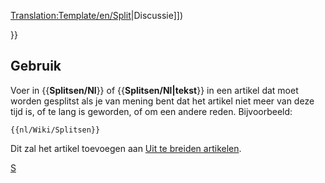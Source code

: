 <noinclude>[[Translation:Template/en/Split]]</noinclude><noinclude></noinclude>{{en/Ambox| type  = move
| image = en/Split.png
| text  = <strong>Splitsen</strong><br>Er wordt voorgesteld deze pagina te splitsen in meerdere pagina's. ([[{{{discuss|{{TALKPAGENAME}}}}}|Discussie]])<p>{{{1|}}}</p>
}}<includeonly>{{{2|[[Category:en/Manual/Articles to be split]]}}}</includeonly><noinclude>

==Gebruik==
Voer in <nowiki>{{</nowiki>'''Splitsen/Nl'''<nowiki>}}</nowiki> of <nowiki>{{</nowiki>'''Splitsen/Nl|tekst'''<nowiki>}}</nowiki> in een artikel dat moet worden gesplitst als je van mening bent dat het artikel niet meer van deze tijd is, of te lang is geworden, of om een andere reden. Bijvoorbeeld: 
<pre>{{nl/Wiki/Splitsen}}</pre>
Dit zal het artikel toevoegen aan [[:Category:nl/Uit te breiden artikelen|Uit te breiden artikelen]].

[[Category:nl/Manual/Base Set/Berichtenbox|S]]</noinclude>